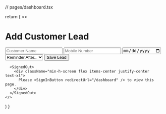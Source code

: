 // pages/dashboard.tsx

  return (
    <>
      <SignedIn>
        <div className="min-h-screen bg-gray-100 px-4 py-12 flex items-center justify-center">
          <div className="bg-white rounded-2xl shadow-lg max-w-md w-full p-8">
            <h1 className="text-2xl font-bold text-blue-700 mb-4">Add Customer Lead</h1>
            <form className="space-y-4">
              <input
                type="text"
                placeholder="Customer Name"
                className="w-full px-4 py-2 border rounded-md focus:outline-none focus:ring-2 focus:ring-blue-500"
              />
              <input
                type="tel"
                placeholder="Mobile Number"
                className="w-full px-4 py-2 border rounded-md focus:outline-none focus:ring-2 focus:ring-blue-500"
              />
              <input
                type="date"
                placeholder="Catalog Sent Date"
                className="w-full px-4 py-2 border rounded-md focus:outline-none focus:ring-2 focus:ring-blue-500"
              />
              <select className="w-full px-4 py-2 border rounded-md focus:outline-none focus:ring-2 focus:ring-blue-500">
                <option value="">Reminder After...</option>
                <option value="3">3 Days</option>
                <option value="5">5 Days</option>
                <option value="7">7 Days</option>
              </select>
              <button
                type="submit"
                className="w-full bg-blue-600 text-white py-2 rounded-md hover:bg-blue-700 transition"
              >
                Save Lead
              </button>
            </form>
          </div>
        </div>
      </SignedIn>

      <SignedOut>
        <div className="min-h-screen flex items-center justify-center text-xl">
          Please <SignInButton redirectUrl="/dashboard" /> to view this page.
        </div>
      </SignedOut>
    </>
  )
}

